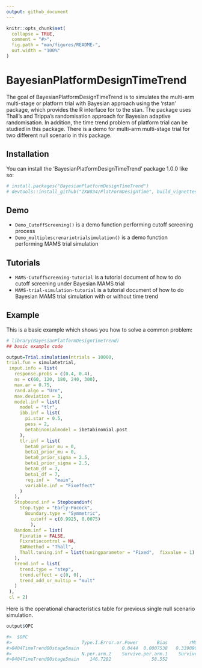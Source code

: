 ```yaml
---
output: github_document
---
```


<!-- README.md is generated from README.Rmd. Please edit that file -->

```r
knitr::opts_chunk$set(
  collapse = TRUE,
  comment = "#>",
  fig.path = "man/figures/README-",
  out.width = "100%"
)
```

# BayesianPlatformDesignTimeTrend

<!-- badges: start -->
<!-- badges: end -->

The goal of BayesianPlatformDesignTimeTrend is to simulates the multi-arm multi-stage or platform trial with Bayesian approach using the 'rstan' package, which provides the R interface for to the stan. The package uses Thall's and Trippa's randomisation approach for Bayesian adaptive randomisation. In addition, the time trend problem of platform trial can be studied in this package. There is a demo for multi-arm multi-stage trial for two different null scenario in this package.

## Installation

You can install the 'BayesianPlatformDesignTimeTrend' package 1.0.0 like so:

``` r
# install.packages("BayesianPlatformDesignTimeTrend")
# devtools::install_github("ZXW834/PlatFormDesignTime", build_vignettes = TRUE)
```

## Demo
- `Demo_CutoffScreening()` is a demo function performing cutoff screening process
- `Demo_multiplescrenariotrialsimulation()` is a demo function performing MAMS trial simulation 

## Tutorials
- `MAMS-CutoffScreening-tutorial` is a tutorial document of how to do cutoff screening under Bayesian MAMS trial
- `MAMS-trial-simulation-tutorial` is a tutorial document of how to do Bayesian MAMS trial simulation with or without time trend 

## Example

This is a basic example which shows you how to solve a common problem:

```r
# library(BayesianPlatformDesignTimeTrend)
## basic example code
```
```r
output=Trial.simulation(ntrials = 10000,
trial.fun = simulatetrial,
 input.info = list(
   response.probs = c(0.4, 0.4),
   ns = c(60, 120, 180, 240, 300),
   max.ar = 0.75,
   rand.algo = "Urn",
   max.deviation = 3,
   model.inf = list(
     model = "tlr",
     ibb.inf = list(
       pi.star = 0.5,
       pess = 2,
       betabinomialmodel = ibetabinomial.post
     ),
     tlr.inf = list(
       beta0_prior_mu = 0,
       beta1_prior_mu = 0,
       beta0_prior_sigma = 2.5,
       beta1_prior_sigma = 2.5,
       beta0_df = 7,
       beta1_df = 7,
       reg.inf =  "main",
       variable.inf = "Fixeffect"
     )
   ),
   Stopbound.inf = Stopboundinf(
     Stop.type = "Early-Pocock",
       Boundary.type = "Symmetric",
         cutoff = c(0.9925, 0.0075)
         ),
   Random.inf = list(
     Fixratio = FALSE,
     Fixratiocontrol = NA,
     BARmethod = "Thall",
     Thall.tuning.inf = list(tuningparameter = "Fixed",  fixvalue = 1)
   ),
   trend.inf = list(
     trend.type = "step",
     trend.effect = c(0, 0),
     trend_add_or_multip = "mult"
   )
 ),
 cl = 2)
```
Here is the operational characteristics table for previous single null scenario simulation.
```r
output$OPC
```
```r
#>  $OPC
#>                          Type.I.Error.or.Power       Bias        rMSE     N.per.arm.1
#>0404TimeTrend00stage5main                0.0444  0.0007538   0.3390904        146.4978
#>                          N.per.arm.2    Survive.per.arm.1    Survive.per.arm.2          N
#>0404TimeTrend00stage5main    146.7282               58.552              58.6241    293.226
```

